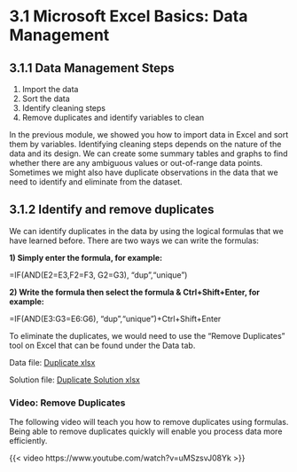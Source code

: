 # 3.1 Microsoft Excel Basics: Data Management {.unnumbered}

## 3.1.1 Data Management Steps

1)  Import the data
2)  Sort the data
3)  Identify cleaning steps
4)  Remove duplicates and identify variables to clean

In the previous module, we showed you how to import data in Excel and sort them by variables. Identifying cleaning steps depends on the nature of the data and its design. We can create some summary tables and graphs to find whether there are any ambiguous values or out-of-range data points. Sometimes we might also have duplicate observations in the data that we need to identify and eliminate from the dataset.

## 3.1.2 Identify and remove duplicates

We can identify duplicates in the data by using the logical formulas that we have learned before. There are two ways we can write the formulas:

**1) Simply enter the formula, for example:**

=IF(AND(E2=E3,F2=F3, G2=G3), "dup","unique")

**2) Write the formula then select the formula & Ctrl+Shift+Enter, for example:**

=IF(AND(E3:G3=E6:G6), "dup","unique")+Ctrl+Shift+Enter

To eliminate the duplicates, we would need to use the "Remove Duplicates" tool on Excel that can be found under the Data tab.

Data file: [Duplicate xlsx](/external_files/Duplicate.xlsx)

Solution file: [Duplicate Solution xlsx](/external_files/Duplicate_solution.xlsx)

### Video: Remove Duplicates

The following video will teach you how to remove duplicates using formulas. Being able to remove duplicates quickly will enable you process data more efficiently.

{{< video https://www.youtube.com/watch?v=uMSzsvJ08Yk >}}
